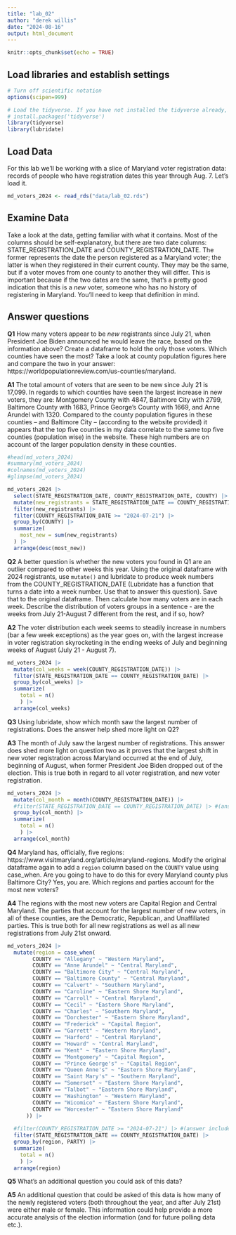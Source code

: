 ```yaml
---
title: "lab_02"
author: "derek willis"
date: "2024-08-16"
output: html_document
---
```


```r
knitr::opts_chunk$set(echo = TRUE)
```

## Load libraries and establish settings

```r
# Turn off scientific notation
options(scipen=999)

# Load the tidyverse. If you have not installed the tidyverse already, remove the # from the next line and run it first.  
# install.packages('tidyverse')
library(tidyverse)
library(lubridate)
```

## Load Data

For this lab we'll be working with a slice of Maryland voter registration data: records of people who have registration dates this year through Aug. 7. Let's load it.

```r
md_voters_2024 <- read_rds("data/lab_02.rds")
```

## Examine Data

Take a look at the data, getting familiar with what it contains. Most of the columns should be self-explanatory, but there are two date columns: STATE_REGISTRATION_DATE and COUNTY_REGISTRATION_DATE. The former represents the date the person registered as a Maryland voter; the latter is when they registered in their current county. They may be the same, but if a voter moves from one county to another they will differ. This is important because if the two dates are the same, that's a pretty good indication that this is a *new* voter, someone who has no history of registering in Maryland. You'll need to keep that definition in mind.

## Answer questions

**Q1** How many voters appear to be *new* registrants since July 21, when President Joe Biden announced he would leave the race, based on the information above? Create a dataframe to hold the only those voters. Which counties have seen the most? Take a look at county population figures here and compare the two in your answer: https://worldpopulationreview.com/us-counties/maryland.

**A1** The total amount of voters that are seen to be new since July 21 is 17,099. In regards to which counties have seen the largest increase in new voters, they are: Montgomery County with 4847, Baltimore City with 2799, Baltimore County with 1683, Prince George's County with 1669, and Anne Arundel with 1320. Compared to the county population figures in these counties -- and Baltimore City -- (according to the website provided) it appears that the top five counties in my data correlate to the same top five counties (population wise) in the website. These high numbers are on account of the larger population density in these counties. 

```r
#head(md_voters_2024)
#summary(md_voters_2024)
#colnames(md_voters_2024)
#glimpse(md_voters_2024)

md_voters_2024 |>
  select(STATE_REGISTRATION_DATE, COUNTY_REGISTRATION_DATE, COUNTY) |>
  mutate(new_registrants = STATE_REGISTRATION_DATE == COUNTY_REGISTRATION_DATE) |>
  filter(new_registrants) |>
  filter(COUNTY_REGISTRATION_DATE >= "2024-07-21") |>
  group_by(COUNTY) |>
  summarize(
    most_new = sum(new_registrants)
  ) |>
  arrange(desc(most_new))
```

**Q2** A better question is whether the new voters you found in Q1 are an outlier compared to other weeks this year. Using the original dataframe with 2024 registrants, use `mutate()` and lubridate to produce week numbers from the COUNTY_REGISTRATION_DATE (Lubridate has a function that turns a date into a week number. Use that to answer this question). Save that to the original dataframe. Then calculate how many voters are in each week. Describe the distribution of voters groups in a sentence - are the weeks from July 21-August 7 different from the rest, and if so, how?

**A2** The voter distribution each week seems to steadily increase in numbers (bar a few week exceptions) as the year goes on, with the largest increase in voter registration skyrocketing in the ending weeks of July and beginning weeks of August (July 21 - August 7). 

```r

md_voters_2024 |> 
  mutate(col_weeks = week(COUNTY_REGISTRATION_DATE)) |>
  filter(STATE_REGISTRATION_DATE == COUNTY_REGISTRATION_DATE) |>
  group_by(col_weeks) |>
  summarize(
    total = n()
    ) |>
  arrange(col_weeks)

```

**Q3** Using lubridate, show which month saw the largest number of registrations. Does the answer help shed more light on Q2?

**A3** The month of July saw the largest number of registrations. This answer does shed more light on question two as it proves that the largest shift in new voter registration across Maryland occurred at the end of July, beginning of August, when former President Joe Biden dropped out of the election. This is true both in regard to all voter registration, and new voter registration. 

```r

md_voters_2024 |> 
  mutate(col_month = month(COUNTY_REGISTRATION_DATE)) |>
  #filter(STATE_REGISTRATION_DATE == COUNTY_REGISTRATION_DATE) |> #(answer includes without this filter, AND with this filter)#
  group_by(col_month) |>
  summarize(
    total = n()
    ) |>
  arrange(col_month)

```

**Q4** Maryland has, officially, five regions: https://www.visitmaryland.org/article/maryland-regions. Modify the original dataframe again to add a `region` column based on the `COUNTY` value using case_when. Are you going to have to do this for every Maryland county plus Baltimore City? Yes, you are. Which regions and parties account for the most new voters?

**A4** The regions with the most new voters are Capital Region and Central Maryland. The parties that account for the largest number of new voters, in all of these counties, are the Democratic, Republican, and Unaffiliated parties. This is true both for all new registrations as well as all new registrations from July 21st onward. 


```r

md_voters_2024 |>
  mutate(region = case_when(
        COUNTY == "Allegany" ~ "Western Maryland",
        COUNTY == "Anne Arundel" ~ "Central Maryland",
        COUNTY == "Baltimore City" ~ "Central Maryland",
        COUNTY == "Baltimore County" ~ "Central Maryland",
        COUNTY == "Calvert" ~ "Southern Maryland",
        COUNTY == "Caroline" ~ "Eastern Shore Maryland",
        COUNTY == "Carroll" ~ "Central Maryland",
        COUNTY == "Cecil" ~ "Eastern Shore Maryland",
        COUNTY == "Charles" ~ "Southern Maryland",
        COUNTY == "Dorchester" ~ "Eastern Shore Maryland",
        COUNTY == "Frederick" ~ "Capital Region",
        COUNTY == "Garrett" ~ "Western Maryland",
        COUNTY == "Harford" ~ "Central Maryland",
        COUNTY == "Howard" ~ "Central Maryland",
        COUNTY == "Kent" ~ "Eastern Shore Maryland",
        COUNTY == "Montgomery" ~ "Capital Region",
        COUNTY == "Prince George's" ~ "Capital Region",
        COUNTY == "Queen Anne's" ~ "Eastern Shore Maryland",
        COUNTY == "Saint Mary's" ~ "Southern Maryland",
        COUNTY == "Somerset" ~ "Eastern Shore Maryland",
        COUNTY == "Talbot" ~ "Eastern Shore Maryland",
        COUNTY == "Washington" ~ "Western Maryland",
        COUNTY == "Wicomico" ~ "Eastern Shore Maryland",
        COUNTY == "Worcester" ~ "Eastern Shore Maryland"
      )) |>
  
  #filter(COUNTY_REGISTRATION_DATE >= "2024-07-21") |> #(answer includes without this filter, AND with this filter)#
  filter(STATE_REGISTRATION_DATE == COUNTY_REGISTRATION_DATE) |>
  group_by(region, PARTY) |>
  summarize(
    total = n()
    ) |>
  arrange(region)

```

**Q5** What's an additional question you could ask of this data?

**A5** An additional question that could be asked of this data is how many of the newly registered voters (both throughout the year, and after July 21st) were either male or female. This information could help provide a more accurate analysis of the election information (and for future polling data etc.).




